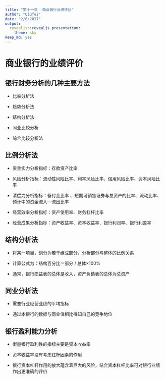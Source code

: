 ```yaml
---
title: "第十一章  商业银行业绩评估"
author: "Qiufei"
date: "2/6/2017"
output:
  revealjs::revealjs_presentation:
    theme: sky
keep_md: yes
---
```




# 商业银行的业绩评价 #

## 银行财务分析的几种主要方法 ##

* 比率分析法

* 趋势分析法

* 结构分析法

* 同业比较分析

* 综合比较分析法

## 比例分析法##

* 资金实力分析指标：存款资产比率

* 风险分析指标：流动性风险比率、利率风险比率、信用风险比率、资本风险比率

* 清偿力分析指标：备付金比率 、短期可销售证券与总资产的比率、流动比率、预计中的资金流入—流出比率

* 经营效率分析指标：资产使用率、财务杠杆比率

* 经营成果分析指标：资产收益率、资本收益率、银行利润率、银行利差率 

## 结构分析法 ##

* 将某一项目，划分为若干组成部分，分析部分与整体的比例关系

* 计算公式为：结构百分比＝部分 / 总体×100%

* 通常，银行损益表的总体是收入，资产负债表的总体为总资产

## 同业分析法 ##

* 需要行业经营业绩的平均指标

* 通过本银行的数据与同业值相比得知自己的竞争地位

## 银行盈利能力分析 ##

* 衡量银行盈利性的指标主要是资本收益率

* 资本收益率没有考虑杠杆因素的作用

* 银行资本杠杆作用的放大蕴含着巨大的风险，结合资本杠杆比率可对银行业绩作出更准确的评价


